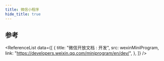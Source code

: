 ```yaml
---
title: 微信小程序
hide_title: true
---
```



<FeatureIcon src={wexinMiniProgram} title="微信小程序" />
<LinkList
  data={[
    {
      title: "配置文件",
      link: "/docs/wexin-mini-program/configuration",
      src: wexinMiniProgram,
    },
    {
      title: "自定义组件",
      link: "/docs/wexin-mini-program/custom-components",
      src: wexinMiniProgram,
    },
    {
      title: "WXML",
      link: "/docs/wexin-mini-program/wxml",
      src: wexinMiniProgram,
    },
    {
      title: "WXSS",
      link: "/docs/wexin-mini-program/wxss",
      src: wexinMiniProgram,
    },
    {
      title: "API",
      link: "/docs/wexin-mini-program/api",
      src: wexinMiniProgram,
    },
    {
      title: "解决方案",
      link: "/docs/wexin-mini-program/solutions",
      src: wexinMiniProgram,
    },
    {
      title: "第三方组件",
      link: "/docs/wexin-mini-program/third-party-components",
      src: wexinMiniProgram,
    },
  ]}
/>

## 参考

<ReferenceList
  data={[
    {
      title: "微信开放文档 : 开发",
      src: wexinMiniProgram,
      link: "https://developers.weixin.qq.com/miniprogram/en/dev/",
    },
  ]}
/>
